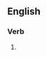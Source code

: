 ==English==

===Verb===
{{head|en|present participle}}

# {{present participle of|evert|lang=en|nocat=1}}